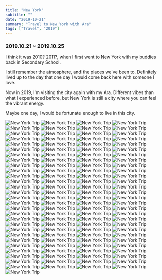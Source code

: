 ```yaml
---
title: "New York"
subtitle: ""
date: "2019-10-21"
summary: "Travel to New York with Ara"
tags: ["Travel", "2019"]
---
```



### 2019.10.21 ~ 2019.10.25

I think it was 2010? 2011?, when I first went to New York with my buddies back in Secondary School.

I still remember the atmosphere, and the places we've been to.
Definitely lived up to the day that one day I would come back here with someone I love.

Now in 2019, I'm visiting the city again with my Ara.
Different vibes than what I experienced before, but New York is still a city where you can feel the vibrant energy.

Maybe one day, I would be fortunate enough to live in this city.

<div className="mx-auto max-w-xl">
  <Image
    width={1080}
    height={1440}
    src="/images/personal/2019-oct-newyork/1.jpg"
    alt="New York Trip"
  />
  <Image
    width={1080}
    height={1440}
    src="/images/personal/2019-oct-newyork/2.jpg"
    alt="New York Trip"
  />
  <Image
    width={1080}
    height={1440}
    src="/images/personal/2019-oct-newyork/3.jpg"
    alt="New York Trip"
  />
  <Image
    width={1080}
    height={1440}
    src="/images/personal/2019-oct-newyork/4.jpg"
    alt="New York Trip"
  />
  <Image
    width={1080}
    height={1440}
    src="/images/personal/2019-oct-newyork/5.jpg"
    alt="New York Trip"
  />
  <Image
    width={1080}
    height={1440}
    src="/images/personal/2019-oct-newyork/6.jpg"
    alt="New York Trip"
  />
  <Image
    width={1080}
    height={1440}
    src="/images/personal/2019-oct-newyork/7.jpg"
    alt="New York Trip"
  />
  <Image
    width={1080}
    height={1440}
    src="/images/personal/2019-oct-newyork/8.jpg"
    alt="New York Trip"
  />
  <Image
    width={1080}
    height={1440}
    src="/images/personal/2019-oct-newyork/9.jpg"
    alt="New York Trip"
  />
  <Image
    width={1080}
    height={1440}
    src="/images/personal/2019-oct-newyork/10.jpg"
    alt="New York Trip"
  />
  <Image
    width={1080}
    height={1440}
    src="/images/personal/2019-oct-newyork/11.jpg"
    alt="New York Trip"
  />
  <Image
    width={1080}
    height={1440}
    src="/images/personal/2019-oct-newyork/12.jpg"
    alt="New York Trip"
  />
  <Image
    width={1080}
    height={1440}
    src="/images/personal/2019-oct-newyork/13.jpg"
    alt="New York Trip"
  />
  <Image
    width={1080}
    height={1440}
    src="/images/personal/2019-oct-newyork/14.jpg"
    alt="New York Trip"
  />
  <Image
    width={1080}
    height={1440}
    src="/images/personal/2019-oct-newyork/15.jpg"
    alt="New York Trip"
  />
  <Image
    width={1080}
    height={1440}
    src="/images/personal/2019-oct-newyork/16.jpg"
    alt="New York Trip"
  />
  <Image
    width={1080}
    height={1440}
    src="/images/personal/2019-oct-newyork/17.jpg"
    alt="New York Trip"
  />
  <Image
    width={1080}
    height={1440}
    src="/images/personal/2019-oct-newyork/18.jpg"
    alt="New York Trip"
  />
  <Image
    width={1080}
    height={1440}
    src="/images/personal/2019-oct-newyork/19.jpg"
    alt="New York Trip"
  />
  <Image
    width={1080}
    height={1440}
    src="/images/personal/2019-oct-newyork/20.jpg"
    alt="New York Trip"
  />
  <Image
    width={1080}
    height={1440}
    src="/images/personal/2019-oct-newyork/21.jpg"
    alt="New York Trip"
  />
  <Image
    width={1080}
    height={1440}
    src="/images/personal/2019-oct-newyork/22.jpg"
    alt="New York Trip"
  />
  <Image
    width={1080}
    height={1440}
    src="/images/personal/2019-oct-newyork/23.jpeg"
    alt="New York Trip"
  />
  <Image
    width={1080}
    height={1440}
    src="/images/personal/2019-oct-newyork/24.jpg"
    alt="New York Trip"
  />
  <Image
    width={1080}
    height={1440}
    src="/images/personal/2019-oct-newyork/25.jpg"
    alt="New York Trip"
  />
  <Image
    width={1080}
    height={1440}
    src="/images/personal/2019-oct-newyork/26.jpg"
    alt="New York Trip"
  />
  <Image
    width={1080}
    height={1440}
    src="/images/personal/2019-oct-newyork/27.jpg"
    alt="New York Trip"
  />
  <Image
    width={1080}
    height={1440}
    src="/images/personal/2019-oct-newyork/28.jpg"
    alt="New York Trip"
  />
  <Image
    width={1080}
    height={1440}
    src="/images/personal/2019-oct-newyork/29.jpg"
    alt="New York Trip"
  />
  <Image
    width={1080}
    height={1440}
    src="/images/personal/2019-oct-newyork/30.jpg"
    alt="New York Trip"
  />
  <Image
    width={1080}
    height={1440}
    src="/images/personal/2019-oct-newyork/31.jpg"
    alt="New York Trip"
  />
  <Image
    width={1080}
    height={1440}
    src="/images/personal/2019-oct-newyork/32.jpg"
    alt="New York Trip"
  />
  <Image
    width={1080}
    height={1440}
    src="/images/personal/2019-oct-newyork/33.jpg"
    alt="New York Trip"
  />
  <Image
    width={1080}
    height={1440}
    src="/images/personal/2019-oct-newyork/34.jpg"
    alt="New York Trip"
  />
  <Image
    width={1080}
    height={1440}
    src="/images/personal/2019-oct-newyork/35.jpg"
    alt="New York Trip"
  />
  <Image
    width={1080}
    height={1440}
    src="/images/personal/2019-oct-newyork/36.jpg"
    alt="New York Trip"
  />
  <Image
    width={1080}
    height={1440}
    src="/images/personal/2019-oct-newyork/37.jpg"
    alt="New York Trip"
  />
  <Image
    width={1080}
    height={1440}
    src="/images/personal/2019-oct-newyork/38.jpg"
    alt="New York Trip"
  />
  <Image
    width={1080}
    height={1440}
    src="/images/personal/2019-oct-newyork/39.jpg"
    alt="New York Trip"
  />
  <Image
    width={1080}
    height={1440}
    src="/images/personal/2019-oct-newyork/40.jpg"
    alt="New York Trip"
  />
  <Image
    width={1080}
    height={1440}
    src="/images/personal/2019-oct-newyork/41.jpg"
    alt="New York Trip"
  />
  <Image
    width={1080}
    height={1440}
    src="/images/personal/2019-oct-newyork/42.jpg"
    alt="New York Trip"
  />
  <Image
    width={1080}
    height={1440}
    src="/images/personal/2019-oct-newyork/43.jpg"
    alt="New York Trip"
  />
  <Image
    width={1080}
    height={1440}
    src="/images/personal/2019-oct-newyork/44.jpg"
    alt="New York Trip"
  />
  <Image
    width={1080}
    height={1440}
    src="/images/personal/2019-oct-newyork/45.jpg"
    alt="New York Trip"
  />
  <Image
    width={1080}
    height={1440}
    src="/images/personal/2019-oct-newyork/46.jpg"
    alt="New York Trip"
  />
  <Image
    width={1080}
    height={1440}
    src="/images/personal/2019-oct-newyork/47.jpg"
    alt="New York Trip"
  />
  <Image
    width={1080}
    height={1440}
    src="/images/personal/2019-oct-newyork/48.jpg"
    alt="New York Trip"
  />
  <Image
    width={1080}
    height={1440}
    src="/images/personal/2019-oct-newyork/49.jpg"
    alt="New York Trip"
  />
  <Image
    width={1080}
    height={1440}
    src="/images/personal/2019-oct-newyork/50.jpg"
    alt="New York Trip"
  />
  <Image
    width={1080}
    height={1440}
    src="/images/personal/2019-oct-newyork/51.jpg"
    alt="New York Trip"
  />
  <Image
    width={1080}
    height={1440}
    src="/images/personal/2019-oct-newyork/52.jpg"
    alt="New York Trip"
  />
  <Image
    width={1080}
    height={1440}
    src="/images/personal/2019-oct-newyork/53.jpg"
    alt="New York Trip"
  />
  <Image
    width={1080}
    height={1440}
    src="/images/personal/2019-oct-newyork/54.jpg"
    alt="New York Trip"
  />
  <Image
    width={1080}
    height={1440}
    src="/images/personal/2019-oct-newyork/55.jpg"
    alt="New York Trip"
  />
  <Image
    width={1080}
    height={1440}
    src="/images/personal/2019-oct-newyork/56.jpg"
    alt="New York Trip"
  />
  <Image
    width={1080}
    height={1440}
    src="/images/personal/2019-oct-newyork/57.jpg"
    alt="New York Trip"
  />
  <Image
    width={1080}
    height={1440}
    src="/images/personal/2019-oct-newyork/58.jpg"
    alt="New York Trip"
  />
  <Image
    width={1080}
    height={1440}
    src="/images/personal/2019-oct-newyork/59.jpg"
    alt="New York Trip"
  />
  <Image
    width={1080}
    height={1440}
    src="/images/personal/2019-oct-newyork/60.jpg"
    alt="New York Trip"
  />
  <Image
    width={1080}
    height={1440}
    src="/images/personal/2019-oct-newyork/61.jpg"
    alt="New York Trip"
  />
  <Image
    width={1080}
    height={1440}
    src="/images/personal/2019-oct-newyork/62.jpg"
    alt="New York Trip"
  />
  <Image
    width={1080}
    height={1440}
    src="/images/personal/2019-oct-newyork/63.jpg"
    alt="New York Trip"
  />
  <Image
    width={1080}
    height={1440}
    src="/images/personal/2019-oct-newyork/64.jpg"
    alt="New York Trip"
  />
  <Image
    width={1080}
    height={1440}
    src="/images/personal/2019-oct-newyork/65.jpg"
    alt="New York Trip"
  />
  <Image
    width={1080}
    height={1440}
    src="/images/personal/2019-oct-newyork/66.jpg"
    alt="New York Trip"
  />
  <Image
    width={1080}
    height={1440}
    src="/images/personal/2019-oct-newyork/67.jpg"
    alt="New York Trip"
  />
  <Image
    width={1080}
    height={1440}
    src="/images/personal/2019-oct-newyork/68.jpg"
    alt="New York Trip"
  />
  <Image
    width={1080}
    height={1440}
    src="/images/personal/2019-oct-newyork/69.jpg"
    alt="New York Trip"
  />
  <Image
    width={1080}
    height={1440}
    src="/images/personal/2019-oct-newyork/70.jpg"
    alt="New York Trip"
  />
  <Image
    width={1080}
    height={1440}
    src="/images/personal/2019-oct-newyork/71.jpg"
    alt="New York Trip"
  />
  <Image
    width={1080}
    height={1440}
    src="/images/personal/2019-oct-newyork/72.jpg"
    alt="New York Trip"
  />
  <Image
    width={1080}
    height={1440}
    src="/images/personal/2019-oct-newyork/73.jpg"
    alt="New York Trip"
  />
  <Image
    width={1080}
    height={1440}
    src="/images/personal/2019-oct-newyork/74.jpg"
    alt="New York Trip"
  />
  <Image
    width={1080}
    height={1440}
    src="/images/personal/2019-oct-newyork/75.jpg"
    alt="New York Trip"
  />
  <Image
    width={1080}
    height={1440}
    src="/images/personal/2019-oct-newyork/76.jpg"
    alt="New York Trip"
  />
  <Image
    width={1080}
    height={1440}
    src="/images/personal/2019-oct-newyork/77.jpg"
    alt="New York Trip"
  />
  <Image
    width={1080}
    height={1440}
    src="/images/personal/2019-oct-newyork/78.jpg"
    alt="New York Trip"
  />
  <Image
    width={1080}
    height={1440}
    src="/images/personal/2019-oct-newyork/79.jpg"
    alt="New York Trip"
  />
  <Image
    width={1080}
    height={1440}
    src="/images/personal/2019-oct-newyork/80.jpg"
    alt="New York Trip"
  />
  <Image
    width={1080}
    height={1440}
    src="/images/personal/2019-oct-newyork/81.jpg"
    alt="New York Trip"
  />
  <Image
    width={1080}
    height={1440}
    src="/images/personal/2019-oct-newyork/82.jpg"
    alt="New York Trip"
  />
  <Image
    width={1080}
    height={1440}
    src="/images/personal/2019-oct-newyork/83.jpg"
    alt="New York Trip"
  />
  <Image
    width={1080}
    height={1440}
    src="/images/personal/2019-oct-newyork/84.jpg"
    alt="New York Trip"
  />
  <Image
    width={1080}
    height={1440}
    src="/images/personal/2019-oct-newyork/85.jpg"
    alt="New York Trip"
  />
  <Image
    width={1080}
    height={1440}
    src="/images/personal/2019-oct-newyork/86.jpg"
    alt="New York Trip"
  />
  <Image
    width={1080}
    height={1440}
    src="/images/personal/2019-oct-newyork/87.jpg"
    alt="New York Trip"
  />
  <Image
    width={1080}
    height={1440}
    src="/images/personal/2019-oct-newyork/88.jpg"
    alt="New York Trip"
  />
  <Image
    width={1080}
    height={1440}
    src="/images/personal/2019-oct-newyork/89.jpg"
    alt="New York Trip"
  />
  <Image
    width={1080}
    height={1440}
    src="/images/personal/2019-oct-newyork/90.jpg"
    alt="New York Trip"
  />
  <Image
    width={1080}
    height={1440}
    src="/images/personal/2019-oct-newyork/91.jpg"
    alt="New York Trip"
  />
  <Image
    width={1080}
    height={1440}
    src="/images/personal/2019-oct-newyork/92.jpg"
    alt="New York Trip"
  />
  <Image
    width={1080}
    height={1440}
    src="/images/personal/2019-oct-newyork/93.jpg"
    alt="New York Trip"
  />
  <Image
    width={1080}
    height={1440}
    src="/images/personal/2019-oct-newyork/94.jpg"
    alt="New York Trip"
  />
  <Image
    width={1080}
    height={1440}
    src="/images/personal/2019-oct-newyork/95.jpg"
    alt="New York Trip"
  />
  <Image
    width={1080}
    height={1440}
    src="/images/personal/2019-oct-newyork/96.jpg"
    alt="New York Trip"
  />
  <Image
    width={1080}
    height={1440}
    src="/images/personal/2019-oct-newyork/97.jpg"
    alt="New York Trip"
  />
  <Image
    width={1080}
    height={1440}
    src="/images/personal/2019-oct-newyork/98.jpg"
    alt="New York Trip"
  />
  <Image
    width={1080}
    height={1440}
    src="/images/personal/2019-oct-newyork/99.jpg"
    alt="New York Trip"
  />
  <Image
    width={1080}
    height={1440}
    src="/images/personal/2019-oct-newyork/100.jpeg"
    alt="New York Trip"
  />
  <Image
    width={1080}
    height={1440}
    src="/images/personal/2019-oct-newyork/101.jpeg"
    alt="New York Trip"
  />
  <Image
    width={1080}
    height={1440}
    src="/images/personal/2019-oct-newyork/102.jpg"
    alt="New York Trip"
  />
  <Image
    width={1080}
    height={1440}
    src="/images/personal/2019-oct-newyork/103.jpg"
    alt="New York Trip"
  />
  <Image
    width={1080}
    height={1440}
    src="/images/personal/2019-oct-newyork/104.jpg"
    alt="New York Trip"
  />
  <Image
    width={1080}
    height={1440}
    src="/images/personal/2019-oct-newyork/105.jpg"
    alt="New York Trip"
  />
  <Image
    width={1080}
    height={1440}
    src="/images/personal/2019-oct-newyork/106.jpg"
    alt="New York Trip"
  />
  <Image
    width={1080}
    height={1440}
    src="/images/personal/2019-oct-newyork/107.jpg"
    alt="New York Trip"
  />
  <Image
    width={1080}
    height={1440}
    src="/images/personal/2019-oct-newyork/108.jpg"
    alt="New York Trip"
  />
  <Image
    width={1080}
    height={1440}
    src="/images/personal/2019-oct-newyork/109.jpg"
    alt="New York Trip"
  />
  <Image
    width={1080}
    height={1440}
    src="/images/personal/2019-oct-newyork/110.jpg"
    alt="New York Trip"
  />
  <Image
    width={1080}
    height={1440}
    src="/images/personal/2019-oct-newyork/111.jpg"
    alt="New York Trip"
  />
  <Image
    width={1080}
    height={1440}
    src="/images/personal/2019-oct-newyork/112.jpeg"
    alt="New York Trip"
  />
  <Image
    width={1080}
    height={1440}
    src="/images/personal/2019-oct-newyork/113.jpg"
    alt="New York Trip"
  />
</div>

